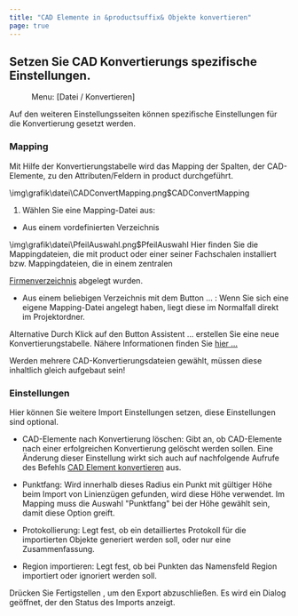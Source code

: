 ```yaml
---
title: "CAD Elemente in &productsuffix& Objekte konvertieren"
page: true
---
```

## Setzen Sie CAD Konvertierungs spezifische Einstellungen.
<GeoDesigner> <Menu> Menu: [Datei / Konvertieren] </Menu> 

Auf den weiteren Einstellungsseiten k&#246;nnen spezifische Einstellungen f&#252;r die Konvertierung gesetzt werden.


### Mapping
Mit Hilfe der Konvertierungstabelle wird das Mapping der Spalten, der CAD-Elemente, zu den Attributen/Feldern in  <Placeholder>product</Placeholder> durchgef&#252;hrt. 


<Image>\img\grafik\datei\CADConvertMapping.png$CADConvertMapping</Image>


1.  W&#228;hlen Sie eine Mapping-Datei aus:


-  Aus einem vordefinierten Verzeichnis  


<Image>\img\grafik\datei\PfeilAuswahl.png$PfeilAuswahl</Image> Hier finden Sie die Mappingdateien, die mit <Placeholder>product</Placeholder> oder einer seiner Fachschalen installiert bzw. Mappingdateien, die in einem zentralen 

[Firmenverzeichnis](../datei/programm-einstellungen6)
 abgelegt wurden.


-  Aus einem beliebigen Verzeichnis mit dem Button <Border>...</Border> : Wenn Sie sich eine eigene Mapping-Datei angelegt haben, liegt diese im Normalfall direkt im Projektordner.






Alternative
 Durch Klick auf den Button  <Border>Assistent ...</Border>  erstellen Sie eine neue Konvertierungstabelle. 
N&#228;here Informationen finden Sie [hier ...](../datei/cadkonvertieren2)


<Warning>
Werden mehrere CAD-Konvertierungsdateien gew&#228;hlt, m&#252;ssen diese inhaltlich gleich aufgebaut sein!
</Warning>


### Einstellungen
Hier k&#246;nnen Sie weitere Import Einstellungen setzen, diese Einstellungen sind optional.

- <Bold> CAD-Elemente nach Konvertierung l&#246;schen: </Bold>  Gibt an, ob CAD-Elemente nach einer erfolgreichen Konvertierung gel&#246;scht werden sollen. Eine &#196;nderung dieser Einstellung wirkt sich auch auf nachfolgende Aufrufe des Befehls 
[CAD Element konvertieren](../../darstellungsmanager/konvertieren/cad-elementekonvertieren)
 aus.

- <Bold> Punktfang: </Bold>  Wird innerhalb dieses Radius ein Punkt mit g&#252;ltiger H&#246;he beim Import von Linienz&#252;gen gefunden, wird diese H&#246;he verwendet. Im Mapping muss die Auswahl &quot;Punktfang&quot; bei der H&#246;he gew&#228;hlt sein, damit diese Option greift.

- <Bold> Protokollierung: </Bold>  Legt fest, ob ein detailliertes Protokoll f&#252;r die importierten Objekte generiert werden soll, oder nur eine Zusammenfassung.

- <Bold> Region importieren: </Bold>  Legt fest, ob bei Punkten das Namensfeld <Italic> Region </Italic>  importiert oder ignoriert werden soll.




Dr&#252;cken Sie  <Border>Fertigstellen</Border> , um den Export abzuschlie&#223;en. Es wird ein Dialog ge&#246;ffnet, der den Status des Imports anzeigt.
</GeoDesigner>

